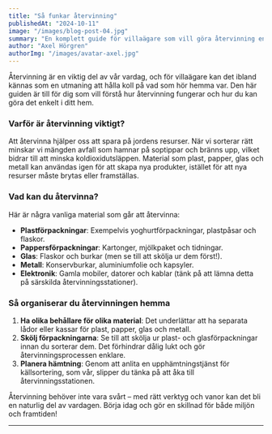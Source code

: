 ```yaml
---
title: "Så funkar återvinning"
publishedAt: "2024-10-11"
image: "/images/blog-post-04.jpg"
summary: "En komplett guide för villaägare som vill göra återvinning enkelt och effektivt."
author: "Axel Hörgren"
authorImg: "/images/avatar-axel.jpg"
---
```


Återvinning är en viktig del av vår vardag, och för villaägare kan det ibland kännas som en utmaning att hålla koll på vad som hör hemma var. Den här guiden är till för dig som vill förstå hur återvinning fungerar och hur du kan göra det enkelt i ditt hem.

### Varför är återvinning viktigt?

Att återvinna hjälper oss att spara på jordens resurser. När vi sorterar rätt minskar vi mängden avfall som hamnar på soptippar och bränns upp, vilket bidrar till att minska koldioxidutsläppen. Material som plast, papper, glas och metall kan användas igen för att skapa nya produkter, istället för att nya resurser måste brytas eller framställas.

### Vad kan du återvinna?

Här är några vanliga material som går att återvinna:

- **Plastförpackningar**: Exempelvis yoghurtförpackningar, plastpåsar och flaskor.
- **Pappersförpackningar**: Kartonger, mjölkpaket och tidningar.
- **Glas**: Flaskor och burkar (men se till att skölja ur dem först!).
- **Metall**: Konservburkar, aluminiumfolie och kapsyler.
- **Elektronik**: Gamla mobiler, datorer och kablar (tänk på att lämna detta på särskilda återvinningsstationer).

### Så organiserar du återvinningen hemma

1. **Ha olika behållare för olika material**: Det underlättar att ha separata lådor eller kassar för plast, papper, glas och metall.
2. **Skölj förpackningarna**: Se till att skölja ur plast- och glasförpackningar innan du sorterar dem. Det förhindrar dålig lukt och gör återvinningsprocessen enklare.
3. **Planera hämtning**: Genom att anlita en upphämtningstjänst för källsortering, som vår, slipper du tänka på att åka till återvinningsstationen.

Återvinning behöver inte vara svårt – med rätt verktyg och vanor kan det bli en naturlig del av vardagen. Börja idag och gör en skillnad för både miljön och framtiden!

---
